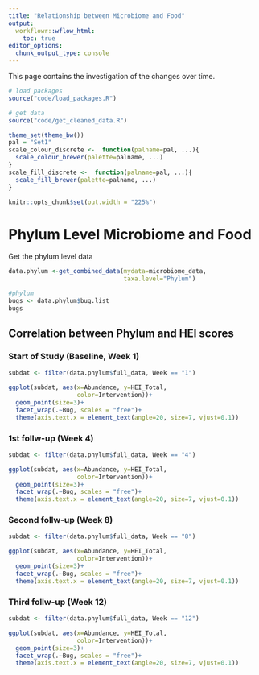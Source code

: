 ```yaml
---
title: "Relationship between Microbiome and Food"
output:
  workflowr::wflow_html:
    toc: true
editor_options:
  chunk_output_type: console
---
```


This page contains the investigation of the changes over time.

```r

# load packages
source("code/load_packages.R")

# get data
source("code/get_cleaned_data.R")

theme_set(theme_bw())
pal = "Set1"
scale_colour_discrete <-  function(palname=pal, ...){
  scale_colour_brewer(palette=palname, ...)
}
scale_fill_discrete <-  function(palname=pal, ...){
  scale_fill_brewer(palette=palname, ...)
}

knitr::opts_chunk$set(out.width = "225%")

```

# Phylum Level Microbiome and Food

Get the phylum level data

```r

data.phylum <-get_combined_data(mydata=microbiome_data,
                                taxa.level="Phylum")

#phylum 
bugs <- data.phylum$bug.list
bugs
```

## Correlation between Phylum and HEI scores

### Start of Study (Baseline, Week 1)

```r

subdat <- filter(data.phylum$full_data, Week == "1")

ggplot(subdat, aes(x=Abundance, y=HEI_Total,
                   color=Intervention))+
  geom_point(size=3)+
  facet_wrap(.~Bug, scales = "free")+
  theme(axis.text.x = element_text(angle=20, size=7, vjust=0.1))

```

### 1st follw-up (Week 4)

```r

subdat <- filter(data.phylum$full_data, Week == "4")

ggplot(subdat, aes(x=Abundance, y=HEI_Total,
                   color=Intervention))+
  geom_point(size=3)+
  facet_wrap(.~Bug, scales = "free")+
  theme(axis.text.x = element_text(angle=20, size=7, vjust=0.1))

```


### Second follw-up (Week 8)

```r

subdat <- filter(data.phylum$full_data, Week == "8")

ggplot(subdat, aes(x=Abundance, y=HEI_Total,
                   color=Intervention))+
  geom_point(size=3)+
  facet_wrap(.~Bug, scales = "free")+
  theme(axis.text.x = element_text(angle=20, size=7, vjust=0.1))

```


### Third follw-up (Week 12)

```r

subdat <- filter(data.phylum$full_data, Week == "12")

ggplot(subdat, aes(x=Abundance, y=HEI_Total,
                   color=Intervention))+
  geom_point(size=3)+
  facet_wrap(.~Bug, scales = "free")+
  theme(axis.text.x = element_text(angle=20, size=7, vjust=0.1))

```

